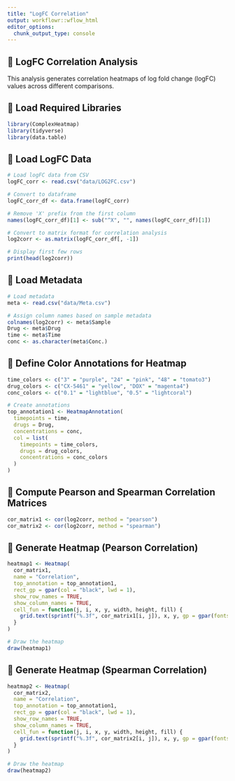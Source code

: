 ```yaml
---
title: "LogFC Correlation"
output: workflowr::wflow_html
editor_options:
  chunk_output_type: console
---
```


## **📌 LogFC Correlation Analysis**

This analysis generates correlation heatmaps of log fold change (logFC) values across different comparisons.

## **📌 Load Required Libraries**
```r
library(ComplexHeatmap)
library(tidyverse)
library(data.table)
```

## **📌 Load LogFC Data**
```r
# Load logFC data from CSV
logFC_corr <- read.csv("data/LOG2FC.csv")

# Convert to dataframe
logFC_corr_df <- data.frame(logFC_corr)

# Remove 'X' prefix from the first column
names(logFC_corr_df)[1] <- sub("^X", "", names(logFC_corr_df)[1])

# Convert to matrix format for correlation analysis
log2corr <- as.matrix(logFC_corr_df[, -1])

# Display first few rows
print(head(log2corr))
```

## **📌 Load Metadata**
```r
# Load metadata
meta <- read.csv("data/Meta.csv")

# Assign column names based on sample metadata
colnames(log2corr) <- meta$Sample
Drug <- meta$Drug
time <- meta$Time
conc <- as.character(meta$Conc.)
```

## **📌 Define Color Annotations for Heatmap**
```r
time_colors <- c("3" = "purple", "24" = "pink", "48" = "tomato3")
drug_colors <- c("CX-5461" = "yellow", "DOX" = "magenta4")
conc_colors <- c("0.1" = "lightblue", "0.5" = "lightcoral")

# Create annotations
top_annotation1 <- HeatmapAnnotation(
  timepoints = time,
  drugs = Drug,
  concentrations = conc,
  col = list(
    timepoints = time_colors,
    drugs = drug_colors,
    concentrations = conc_colors
  )
)
```

## **📌 Compute Pearson and Spearman Correlation Matrices**
```r
cor_matrix1 <- cor(log2corr, method = "pearson")
cor_matrix2 <- cor(log2corr, method = "spearman")
```

## **📌 Generate Heatmap (Pearson Correlation)**
```r
heatmap1 <- Heatmap(
  cor_matrix1,
  name = "Correlation",
  top_annotation = top_annotation1,
  rect_gp = gpar(col = "black", lwd = 1),
  show_row_names = TRUE,
  show_column_names = TRUE,
  cell_fun = function(j, i, x, y, width, height, fill) {
    grid.text(sprintf("%.3f", cor_matrix1[i, j]), x, y, gp = gpar(fontsize = 10, col = "black"))
  }
)

# Draw the heatmap
draw(heatmap1)
```

## **📌 Generate Heatmap (Spearman Correlation)**
```r
heatmap2 <- Heatmap(
  cor_matrix2,
  name = "Correlation",
  top_annotation = top_annotation1,
  rect_gp = gpar(col = "black", lwd = 1),
  show_row_names = TRUE,
  show_column_names = TRUE,
  cell_fun = function(j, i, x, y, width, height, fill) {
    grid.text(sprintf("%.3f", cor_matrix2[i, j]), x, y, gp = gpar(fontsize = 10, col = "black"))
  }
)

# Draw the heatmap
draw(heatmap2)
```

